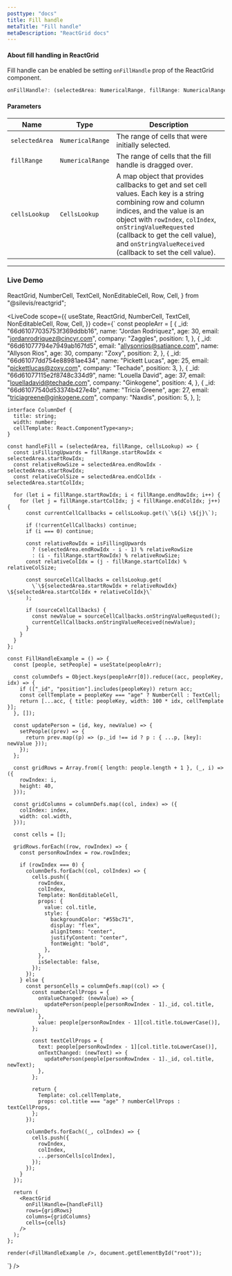 ```yaml
---
posttype: "docs"
title: Fill handle
metaTitle: "Fill handle"
metaDescription: "ReactGrid docs"
---
```


#### About fill handling in ReactGrid

Fill handle can be enabled be setting `onFillHandle` prop of the ReactGrid component.

```ts
onFillHandle?: (selectedArea: NumericalRange, fillRange: NumericalRange, cellsLookup: CellsLookup) => void;
```

#### Parameters

Name         | Type                                      | Description |
-------------|-------------------------------------------|-------------|
`selectedArea`      | `NumericalRange`    | The range of cells that were initially selected. |
`fillRange` | `NumericalRange`                          | The range of cells that the fill handle is dragged over. |
`cellsLookup`| `CellsLookup`                             | A map object that provides callbacks to get and set cell values. Each key is a string combining row and column indices, and the value is an object with `rowIndex`, `colIndex`, `onStringValueRequested` (callback to get the cell value), and `onStringValueReceived` (callback to set the cell value). |

---

### Live Demo

  ReactGrid,
  NumberCell,
  TextCell,
  NonEditableCell,
  Row,
  Cell,
} from "@silevis/reactgrid";


<LiveCode
  scope={{
    useState,
    ReactGrid,
    NumberCell,
    TextCell,
    NonEditableCell,
    Row,
    Cell,
  }}
  code={`
    const peopleArr = [
      {
        _id: "66d61077035753f369ddbb16",
        name: "Jordan Rodriquez",
        age: 30,
        email: "jordanrodriquez@cincyr.com",
        company: "Zaggles",
        position: 1,
      },
      {
        _id: "66d61077794e7949ab167fd5",
        email: "allysonrios@satiance.com",
        name: "Allyson Rios",
        age: 30,
        company: "Zoxy",
        position: 2,
      },
      {
        _id: "66d61077dd754e88981ae434",
        name: "Pickett Lucas",
        age: 25,
        email: "pickettlucas@zoxy.com",
        company: "Techade",
        position: 3,
      },
      {
        _id: "66d61077115e2f8748c334d9",
        name: "Louella David",
        age: 37,
        email: "louelladavid@techade.com",
        company: "Ginkogene",
        position: 4,
      },
      {
        _id: "66d61077540d53374b427e4b",
        name: "Tricia Greene",
        age: 27,
        email: "triciagreene@ginkogene.com",
        company: "Naxdis",
        position: 5,
      },
    ];

    interface ColumnDef {
      title: string;
      width: number;
      cellTemplate: React.ComponentType<any>;
    }

    const handleFill = (selectedArea, fillRange, cellsLookup) => {
      const isFillingUpwards = fillRange.startRowIdx < selectedArea.startRowIdx;
      const relativeRowSize = selectedArea.endRowIdx - selectedArea.startRowIdx;
      const relativeColSize = selectedArea.endColIdx - selectedArea.startColIdx;

      for (let i = fillRange.startRowIdx; i < fillRange.endRowIdx; i++) {
        for (let j = fillRange.startColIdx; j < fillRange.endColIdx; j++) {
          const currentCellCallbacks = cellsLookup.get(\`\${i} \${j}\`);

          if (!currentCellCallbacks) continue;
          if (i === 0) continue;

          const relativeRowIdx = isFillingUpwards
            ? (selectedArea.endRowIdx - i - 1) % relativeRowSize
            : (i - fillRange.startRowIdx) % relativeRowSize;
          const relativeColIdx = (j - fillRange.startColIdx) % relativeColSize;

          const sourceCellCallbacks = cellsLookup.get(
            \`\${selectedArea.startRowIdx + relativeRowIdx} \${selectedArea.startColIdx + relativeColIdx}\`
          );

          if (sourceCellCallbacks) {
            const newValue = sourceCellCallbacks.onStringValueRequsted();
            currentCellCallbacks.onStringValueReceived(newValue);
          }
        }
      }
    };

    const FillHandleExample = () => {
      const [people, setPeople] = useState(peopleArr);

      const columnDefs = Object.keys(peopleArr[0]).reduce((acc, peopleKey, idx) => {
        if (["_id", "position"].includes(peopleKey)) return acc;
        const cellTemplate = peopleKey === "age" ? NumberCell : TextCell;
        return [...acc, { title: peopleKey, width: 100 * idx, cellTemplate }];
      }, []);

      const updatePerson = (id, key, newValue) => {
        setPeople((prev) => {
          return prev.map((p) => (p._id !== id ? p : { ...p, [key]: newValue }));
        });
      };

      const gridRows = Array.from({ length: people.length + 1 }, (_, i) => ({
        rowIndex: i,
        height: 40,
      }));

      const gridColumns = columnDefs.map((col, index) => ({
        colIndex: index,
        width: col.width,
      }));

      const cells = [];

      gridRows.forEach((row, rowIndex) => {
        const personRowIndex = row.rowIndex;

        if (rowIndex === 0) {
          columnDefs.forEach((col, colIndex) => {
            cells.push({
              rowIndex,
              colIndex,
              Template: NonEditableCell,
              props: {
                value: col.title,
                style: {
                  backgroundColor: "#55bc71",
                  display: "flex",
                  alignItems: "center",
                  justifyContent: "center",
                  fontWeight: "bold",
                },
              },
              isSelectable: false,
            });
          });
        } else {
          const personCells = columnDefs.map((col) => {
            const numberCellProps = {
              onValueChanged: (newValue) => {
                updatePerson(people[personRowIndex - 1]._id, col.title, newValue);
              },
              value: people[personRowIndex - 1][col.title.toLowerCase()],
            };

            const textCellProps = {
              text: people[personRowIndex - 1][col.title.toLowerCase()],
              onTextChanged: (newText) => {
                updatePerson(people[personRowIndex - 1]._id, col.title, newText);
              },
            };

            return {
              Template: col.cellTemplate,
              props: col.title === "age" ? numberCellProps : textCellProps,
            };
          });

          columnDefs.forEach((_, colIndex) => {
            cells.push({
              rowIndex,
              colIndex,
              ...personCells[colIndex],
            });
          });
        }
      });

      return (
        <ReactGrid
          onFillHandle={handleFill}
          rows={gridRows}
          columns={gridColumns}
          cells={cells}
        />
      );
    };

    render(<FillHandleExample />, document.getElementById("root"));
  `}
/>
